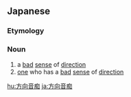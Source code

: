==Japanese==
{{ja-kanjitab|ほう|こう|おん|ち|yomi=o}}

===Etymology===
{{compound|lang=ja|方向|音痴|tr1=hōkō|tr2=onchi|t1=direction|t2=tone-deaf}}

===Noun===
{{ja-noun|ほうこう おんち}}

# a [[bad]] [[sense]] of [[direction]]
# [[one]] who has a [[bad]] [[sense]] of [[direction]]

[[hu:方向音痴]]
[[ja:方向音痴]]